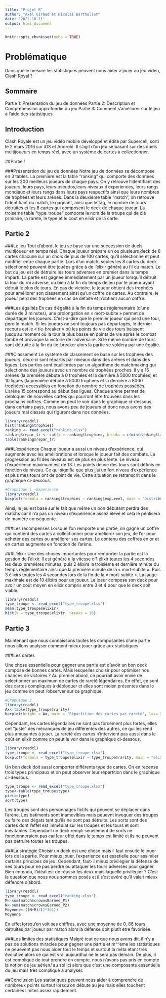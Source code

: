 ---
title: "Projet R"
author: "Axel Giraud et Nicolas Barthollet"
date: '2022-10-11'
output: html_document
---

```{r setup, include=FALSE}
knitr::opts_chunk$set(echo = TRUE)
```

# Problématique

Dans quelle mesure les statistiques peuvent nous aider à jouer au jeu vidéo, Clash Royal ?



## Sommaire

Partie 1:
Presentation du jeu de données
Partie 2:
Description et Compréhension approfondie du jeu
Partie 3:
Comment s'améliorer sur le jeu à l'aide des statistiques


## Introduction

Clash Royale est un jeu vidéo mobile développé et édité par Supercell, sorti le 2 mars 2016 sur iOS et Android. Il s'agit d'un jeu se basant sur des duels multijoueurs en temps réel, avec un système de cartes à collectionner.

##Partie 1

###Présentation du jeu de données
Notre jeu de données se décompose en 3 tables. 
La première est la table "ranking" qui comporte des données sur les 200 meilleurs joueurs de chaque pays. On y retrouve l'identifiant des joueurs, leurs pays, leurs pseudos,leurs niveaux d'experiences, leurs rangs mondiaux et leurs rangs dans leurs pays respectifs ainsi que leurs nombres de trophées et leurs arènes. 
Dans la deuxième table "match", on retrouve l'identifiant du match, le gagnant, ainsi que le tag, le nombre de tours détruites et  les 8 cartes qui composent le deck de chaque joueur.
La troisème table "type_troupe" comporte le nom de la troupe qui de clé prmiaire, la rareté, le type et le cout en elixir de la carte.


## Partie 2


###Le jeu
Tout d'abord, le jeu se base sur une succession de duels multijoueur en temps réel. Chaque joueur prépare un ou plusieurs deck de 8 cartes chacune sur un choix de plus de 100 cartes, qu'il sélectionne et peut modifier entre chaque partie. Lors d'un match, seules les 8 cartes du deck sélectionné peuvent être jouées grâce à de l'élixir généré au fil du match.                                                                       Le but du jeu est de détruire les tours adverses en premier dans le temps imparti. La partie est gagnée immédiatement par un joueur lorsqu'il détruit la tour du roi adverse, ou bien à la fin du temps de jeu par le joueur ayant détruit le plus de tours. En cas de victoire, le joueur obtient des trophées pour améliorer son classement ainsi qu’un coffre de cartes. Au contraire, le joueur perd des trophées en cas de défaite et n'obtient aucun coffre. 
 
 
###Les égalités
En cas d'égalité à la fin du temps réglementaire (d’une durée de 3 minutes), une prolongation en « mort-subite » permet de départager les joueurs. C’est-à-dire que le premier joueur qui perd une tour, perd le match. Si les joueurs ne sont toujours pas départagés, le dernier recours est le « tie-breaker » où les points de vie des tours baissent jusqu'au moment où la tour la plus basse en points de vie après le combat tombe et provoque la victoire de l'adversaire. Si le même nombre de tours sont détruite à la fin du tie-breaker alors la partie se soldera par une égalité.


###Classement
Le système de classement se base sur les trophées des joueurs, ceux-ci sont répartis par niveaux dans des arènes et dans des ligues. Les parties sont équilibrées par un algorithme de matchmaking qui sélectionne des joueurs avec un nombre de trophées proches.                                                                                           Il y a 15 arènes (la première débute à 0 trophées et la dernière à 5000 trophées) et 10 ligues (la première débute à 5000 trophées et la dernière à 8000 trophées) accessibles en fonction du nombre de trophées possédés. L'arène 15 correspond au début des ligues. Chaque arène permet de débloquer de nouvelles cartes qui pourront être trouvées dans les prochains coffres. Comme on peut le voir dans le graphique ci-dessous, dans certains pays, nous avons peu de joueurs et donc nous avons des joueurs mal classés qui figurent dans nos données.
```{r}
library(readxl)
hist(ranking$trophies)
ranking <- read_excel("ranking.xlsx")
ranking$repar_tr <- cut(x = ranking$trophies, breaks = c(min(ranking$trophies),1000,4000,5000,max(ranking$trophies)), include.lowest =  TRUE)
table(ranking$repar_tr)
```


###L'expérience
Chaque joueur a aussi un niveau d'expérience, qui augmente avec les améliorations et lorsque le joueur fait des combats. La progression au fil des niveaux est de plus en plus lente. Le niveau d'expérience maximum est de 13. Les points de vie des tours sont définis en fonction du niveau. Ce qui signifie que plus j’ai un fort niveau d’expérience et plus mes tours ont de point de vie.  Cette situation se retranscrit dans le graphique ci-dessous. 
```{r}
#Graphique 1 -Experience
library(readxl)
boxplot(formula = ranking$trophies ~ ranking$expLevel, main = "Distribution des trophées en fonction du niveau d'experience",  horizontal = FALSE)
```
Ainsi, le jeu est basé sur le fait que même un bon débutant perdra des matchs car il n'a pas un niveau d'experience assez élevé et cela le pénlisera de manière conséquente. 


###Les récompenses
Lorsque l’on remporte une partie, on gagne un coffre qui contient des cartes à collectionner pour améliorer son jeu, de l'or pour acheter des cartes ou améliorer ses cartes. Le contenu des coffres en or et en cartes augmente en fonction de l'arène. 


###L'élixir 
Une des choses importantes pour remporter la partie est la gestion de l’élixir. Il est généré à la vitesse d’1 élixir toutes les 4 secondes les deux premières minutes, puis 2 élixirs la troisième et dernière minute du temps réglementaire ainsi que la première minute de la « mort-subite ». Puis 3 élixirs toutes les 4 secondes lors de la fin de la « mort-subite ». La jauge maximale est de 10 élixirs pour un joueur.
Le joeur compose son deck pour avoir un coût moyen en elixir compris entre 3 et 4 pour que le deck soit viable.
```{r}
library(readxl)
type_troupe <- read_excel("type_troupe.xlsx")
mean(type_troupe$elixir)
hist(x = type_troupe$elixir, breaks = 10)
```



## Partie 3

Maintenant que nous connaissons toutes les composantes d'une partie nous allons analyser comment mieux jouer grâce aux statistiques


###Les cartes

Une chose essentielle pour gagner une partie est d'avoir un bon deck composé de bonnes cartes.
Mais lesquelles choisir pour optimiser nos chances de victoires ?
Au premier abord, on pourrait avoir envie de selectionner un maximum de cartes de rareté légendaires. 
En effet, ce sont des cartes compliqués à débloquer et elles sont moisn présentes dans le jeu comme on peut l'observer sur ce graphique.
```{r}
#Graphique 2
library(readxl)
Ax<-table(type_troupe$rarity)
barplot(height = Ax, main = 'Répartition des cartes par rareté', las= 2, cex.names = 1)
```
Cependant, les cartes légendaires ne sont pas forcément  plus fortes, elles ont "juste" des mécanques de jeu différentes des autres, ce qui les rend plus amusantes à jouer.
La rareté des cartes n'intervient pas aussi dans le coût en elixir comme on peut le voir dans le graphique ci-dessous.
```{r}
library(readxl)
type_troupe <- read_excel("type_troupe.xlsx")
boxplot(formula = type_troupe$elixir ~ type_troupe$rarity, main = "elixir par rareté",  horizontal = FALSE)
```

Un bon deck doit aussi comporter différents type de cartes. On en recense trois types principaux et on peut observer leur répartition dans le graphique ci-dessous.
```{r}
type_troupe <- read_excel("type_troupe.xlsx")
type<-table(type_troupe$type)
pie(x=type)
sort(type)
```
Les troupes sont des personnages fictifs qui peuvent se déplacer dans l'arène. Les batiments sont inamovibles mais peuevnt invoquer des troupes ou faire des dégats tant qu'ils ne sont pas détruits. Les sorts sont des cartes dont l'effet est immédiat sur les troupes et les tours et sont inévitables. Cependant un deck rempli seuelement de sorts  ne fonctionneraient pas car leur effet dans le temps est limité et ils ne peuvent pas détruire toutes les troupes. 

###La stratégie 
Choisir un deck est une chose mais il faut ensuite le jouer lors de la partie. Pour mieux jouer, l'experience est essetielle pour assimiler certains principes de jeu. Cependant, faut-il mieux privilégier la défense de ses tours pour ne pas perdre ou attaquer les tours adverses pour gagner.  Bien entendu, l'idéal est de réussir les deux mais laquelle privilégier ?
 C'est la question que nous nous sommes posés et il s'est avéré qu'il valait mieux défendre d'abord.
```{r}
library(readxl)
type_troupe <- read_excel("ranking.xlsx")
M<-sum(match$crownsEarned_P1)
N<-sum(match$crownsEarned_P2)
Moyenne<-((N+M)/(2*301))
Moyenne
```
En effet lorsqu'on voit ses chiffres, avec une moyenne de 0, 86 tours détruites par joueur par match alors la défense doit plutît etre favorisée. 

###Les limites des statistiques
Malgré tout ce que nous avons dit, il n'y a pas de solutions miracles pour gagner une partie et m^^eme les statistiques ne peuevent pas nous aider tout le temps et surtout la méta étant très évolutive alors ce qui est vrai aujourdhui ne le sera pas demain. De plus, il est compliqué de tout prendre en compte, nous n'avons pas pris en compte la notion de jeu aérien/ au sol ici alors que c'est une composante essentielle du jeu mais très compliqué à analyser.

##Conclusion
 Les statistiques peuvent nous aider à comprendre de nombreux points surtout lorsqu'on débute au jeu mais elles touchent certaines limites assez rapidement. 






